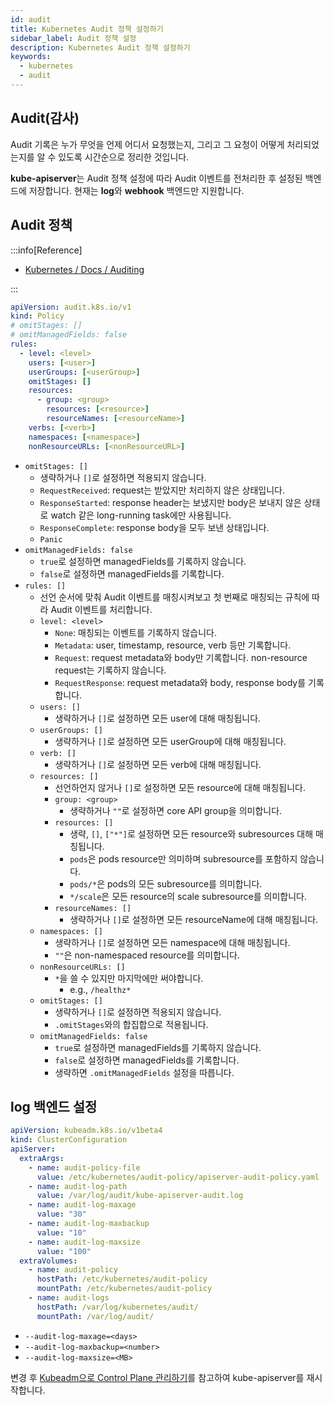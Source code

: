 ```yaml
---
id: audit
title: Kubernetes Audit 정책 설정하기
sidebar_label: Audit 정책 설정
description: Kubernetes Audit 정책 설정하기
keywords:
  - kubernetes
  - audit
---
```


## Audit(감사)

Audit 기록은 누가 무엇을 언제 어디서 요청했는지, 그리고 그 요청이 어떻게 처리되었는지를 알 수 있도록 시간순으로 정리한 것입니다.

**kube-apiserver**는 Audit 정책 설정에 따라 Audit 이벤트를 전처리한 후 설정된 백엔드에 저장합니다. 현재는 **log**와 **webhook** 백엔드만 지원합니다.

## Audit 정책

:::info[Reference]

- [Kubernetes / Docs / Auditing](https://kubernetes.io/docs/tasks/debug/debug-cluster/audit/)

:::

```yaml
apiVersion: audit.k8s.io/v1
kind: Policy
# omitStages: []
# omitManagedFields: false
rules:
  - level: <level>
    users: [<user>]
    userGroups: [<userGroup>]
    omitStages: []
    resources:
      - group: <group>
        resources: [<resource>]
        resourceNames: [<resourceName>]
    verbs: [<verb>]
    namespaces: [<namespace>]
    nonResourceURLs: [<nonResourceURL>]
```

- `omitStages: []`
  - 생략하거나 `[]`로 설정하면 적용되지 않습니다.
  - `RequestReceived`: request는 받았지만 처리하지 않은 상태입니다.
  - `ResponseStarted`: response header는 보냈지만 body은 보내지 않은 상태로 watch 같은 long-running task에만 사용됩니다.
  - `ResponseComplete`: response body을 모두 보낸 상태입니다.
  - `Panic`
- `omitManagedFields: false`
  - `true`로 설정하면 managedFields를 기록하지 않습니다.
  - `false`로 설정하면 managedFields를 기록합니다.
- `rules: []`
  - 선언 순서에 맞춰 Audit 이벤트를 매칭시켜보고 첫 번째로 매칭되는 규칙에 따라 Audit 이벤트를 처리합니다.
  - `level: <level>`
    - `None`: 매칭되는 이벤트를 기록하지 않습니다.
    - `Metadata`: user, timestamp, resource, verb 등만 기록합니다.
    - `Request`: request metadata와 body만 기록합니다. non-resource request는 기록하지 않습니다.
    - `RequestResponse`: request metadata와 body, response body를 기록합니다.
  - `users: []`
    - 생략하거나 `[]`로 설정하면 모든 user에 대해 매칭됩니다.
  - `userGroups: []`
    - 생략하거나 `[]`로 설정하면 모든 userGroup에 대해 매칭됩니다.
  - `verb: []`
    - 생략하거나 `[]`로 설정하면 모든 verb에 대해 매칭됩니다.
  - `resources: []`
    - 선언하언지 않거나 `[]`로 설정하면 모든 resource에 대해 매칭됩니다.
    - `group: <group>`
      - 생략하거나 `""`로 설정하면 core API group을 의미합니다.
    - `resources: []`
      - 생략, `[]`, `["*"]`로 설정하면 모든 resource와 subresources 대해 매칭됩니다.
      - `pods`은 pods resource만 의미하며 subresource를 포함하지 않습니다.
      - `pods/*`은 pods의 모든 subresource를 의미합니다.
      - `*/scale`은 모든 resource의 scale subresource를 의미합니다.
    - `resourceNames: []`
      - 생략하거나 `[]`로 설정하면 모든 resourceName에 대해 매칭됩니다.
  - `namespaces: []`
    - 생략하거나 `[]`로 설정하면 모든 namespace에 대해 매칭됩니다.
    - `""`은 non-namespaced resource를 의미합니다.
  - `nonResourceURLs: []`
    - `*`을 쓸 수 있지만 마지막에만 써야합니다.
      - e.g., `/healthz*`
  - `omitStages: []`
    - 생략하거나 `[]`로 설정하면 적용되지 않습니다.
    - `.omitStages`와의 합집합으로 적용됩니다.
  - `omitManagedFields: false`
    - `true`로 설정하면 managedFields를 기록하지 않습니다.
    - `false`로 설정하면 managedFields를 기록합니다.
    - 생략하면 `.omitManagedFields` 설정을 따릅니다.

## log 백엔드 설정

```yaml title="/etc/kubernetes/kubeadm-config.yaml"
apiVersion: kubeadm.k8s.io/v1beta4
kind: ClusterConfiguration
apiServer:
  extraArgs:
    - name: audit-policy-file
      value: /etc/kubernetes/audit-policy/apiserver-audit-policy.yaml
    - name: audit-log-path
      value: /var/log/audit/kube-apiserver-audit.log
    - name: audit-log-maxage
      value: "30"
    - name: audit-log-maxbackup
      value: "10"
    - name: audit-log-maxsize
      value: "100"
  extraVolumes:
    - name: audit-policy
      hostPath: /etc/kubernetes/audit-policy
      mountPath: /etc/kubernetes/audit-policy
    - name: audit-logs
      hostPath: /var/log/kubernetes/audit/
      mountPath: /var/log/audit/
```

- `--audit-log-maxage=<days>`
- `--audit-log-maxbackup=<number>`
- `--audit-log-maxsize=<MB>`

변경 후 [Kubeadm으로 Control Plane 관리하기](/docs/mlops/kubernetes/tools/kubeadm/control-plane)를 참고하여 kube-apiserver를 재시작합니다.
